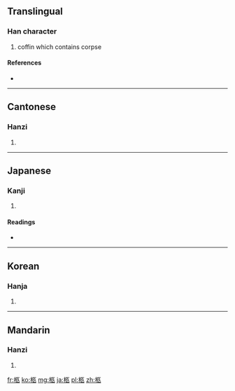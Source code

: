 {{also|柾}}
==Translingual==

===Han character===
{{Han char|rn=75|rad=木|as=05|sn=9|four=4191<sub>8</sub>|canj=木尸弓人 (DSNO)}}

# coffin which contains corpse

====References====
* {{Han ref|kx=0520.140|dkj=14650|dj=0908.090|hdz=21180.070|uh=67E9|ud=26601|bh=AC5E|bd=44126}}

----

==Cantonese==

===Hanzi===
{{yue-hanzi|jyut=|y=gau6}}

# {{defn|Cantonese|sort=木05}}

----

==Japanese==

===Kanji===
{{ja-kanji|grade=|rs=木05}}

# {{defn|Japanese|sort=木05}}

====Readings====
* {{ja-readings|on=[[きゅう]] (kyū)|kun=[[ひつぎ]] (hitsugi)}}

----

==Korean==

===Hanja===
{{ko-hanja|hangeul=구|eumhun=|rv=gu|mr=ku|y=kwu}}

# {{defn|Korean|sort=木05}}

----

==Mandarin==

===Hanzi===
{{cmn-hanzi|pin=[[jiù]] ([[jiu4]])|wg=chiu<sup>4</sup>}}

# {{defn|Mandarin|sort=木05}}

[[fr:柩]]
[[ko:柩]]
[[mg:柩]]
[[ja:柩]]
[[pl:柩]]
[[zh:柩]]